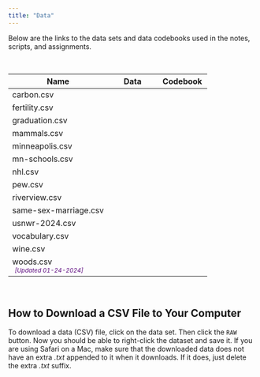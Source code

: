 ```yaml
---
title: "Data"
---
```



Below are the links to the data sets and data codebooks used in the notes, scripts, and assignments. 

<br />

<table class="table">

<thead>
<tr>
<th style="width:50%;">Name</th>
<th style="width:25%;text-align:center;">Data</th>
<th style="width:25%;text-align:center;">Codebook</th>
</tr>
</thead>


<tbody>

<tr>
<td>carbon.csv</td>
<td align="center" style="vertical-align:middle;">
  <a href="https://raw.githubusercontent.com/zief0002/benevolent-anteater/main/data/carbon.csv">
    <span class="fas fa-file-csv" style="font-size: 20px;"></span>
  </a>
</td>
<td align="center" style="vertical-align:middle;">
  <a href="http://zief0002.github.io/benevolent-anteater/codebooks/carbon.html">
    <span class="fas fa-book-open" style="font-size: 20px;"></span>
  </a>
</td>
</tr>


<tr>
<td>fertility.csv</td>
<td align="center" style="vertical-align:middle;">
  <a href="https://raw.githubusercontent.com/zief0002/benevolent-anteater/main/data/fertility.csv">
    <span class="fas fa-file-csv" style="font-size: 20px;"></span>
  </a>
</td>
<td align="center" style="vertical-align:middle;">
  <a href="http://zief0002.github.io/benevolent-anteater/codebooks/fertility.html">
    <span class="fas fa-book-open" style="font-size: 20px;"></span>
  </a>
</td>
</tr>

<tr>
<td>graduation.csv</td>
<td align="center" style="vertical-align:middle;">
  <a href="https://raw.githubusercontent.com/zief0002/benevolent-anteater/main/data/graduation.csv">
    <span class="fas fa-file-csv" style="font-size: 20px;"></span>
  </a>
</td>
<td align="center" style="vertical-align:middle;">
  <a href="http://zief0002.github.io/benevolent-anteater/codebooks/graduation.html">
    <span class="fas fa-book-open" style="font-size: 20px;"></span>
  </a>
</td>
</tr>


<tr>
<td>mammals.csv</td>
<td align="center" style="vertical-align:middle;">
  [<span class="fas fa-file-csv" style="font-size: 20px;"></span>](https://raw.githubusercontent.com/zief0002/benevolent-anteater/main/data/mammals.csv)
</td>
<td align="center" style="vertical-align:middle;">
  [<span class="fas fa-book-open" style="font-size: 20px;"></span>](http://zief0002.github.io/benevolent-anteater/codebooks/mammals.html)
</td>
</tr>

<tr>
<td>minneapolis.csv</td>
<td align="center" style="vertical-align:middle;">
  [<span class="fas fa-file-csv" style="font-size: 20px;"></span>](https://raw.githubusercontent.com/zief0002/benevolent-anteater/main/data/minneapolis.csv)
</td>
<td align="center" style="vertical-align:middle;">
  [<span class="fas fa-book-open" style="font-size: 20px;"></span>](http://zief0002.github.io/benevolent-anteater/codebooks/minneapolis.html)
</td>
</tr>


<tr>
<td>mn-schools.csv</td>
<td align="center" style="vertical-align:middle;">
  <a href="https://raw.githubusercontent.com/zief0002/benevolent-anteater/main/data/mn-schools.csv">
    <span class="fas fa-file-csv" style="font-size: 20px;"></span>
  </a>
</td>
<td align="center" style="vertical-align:middle;">
  <a href="http://zief0002.github.io/benevolent-anteater/codebooks/mn-schools.html">
    <span class="fas fa-book-open" style="font-size: 20px;"></span>
  </a>
</td>
</tr>


<tr>
<td>nhl.csv</td>
<td align="center" style="vertical-align:middle;">
  <a href="https://raw.githubusercontent.com/zief0002/benevolent-anteater/main/data/nhl.csv">
    <span class="fas fa-file-csv" style="font-size: 20px;"></span>
  </a>
</td>
<td align="center" style="vertical-align:middle;">
  <a href="http://zief0002.github.io/benevolent-anteater/codebooks/nhl.html">
    <span class="fas fa-book-open" style="font-size: 20px;"></span>
  </a>
</td>
</tr>


<tr>
<td>pew.csv</td>
<td align="center" style="vertical-align:middle;">
  <a href="https://raw.githubusercontent.com/zief0002/benevolent-anteater/main/data/pew.csv">
    <span class="fas fa-file-csv" style="font-size: 20px;"></span>
  </a>
</td>
<td align="center" style="vertical-align:middle;">
  <a href="http://zief0002.github.io/benevolent-anteater/codebooks/pew.html">
    <span class="fas fa-book-open" style="font-size: 20px;"></span>
  </a>
</td>
</tr>



<tr>
<td>riverview.csv</td>
<td align="center" style="vertical-align:middle;">
  <a href="https://raw.githubusercontent.com/zief0002/benevolent-anteater/main/data/riverview.csv">
    <span class="fas fa-file-csv" style="font-size: 20px;"></span>
  </a>
</td>
<td align="center" style="vertical-align:middle;">
  <a href="http://zief0002.github.io/benevolent-anteater/codebooks/riverview.html">
    <span class="fas fa-book-open" style="font-size: 20px;"></span>
  </a>
</td>
</tr>

<tr>
<td>same-sex-marriage.csv</td>
<td align="center" style="vertical-align:middle;">
  <a href="https://raw.githubusercontent.com/zief0002/benevolent-anteater/main/data/same-sex-marriage.csv">
    <span class="fas fa-file-csv" style="font-size: 20px;"></span>
  </a>
</td>
<td align="center" style="vertical-align:middle;">
  <a href="http://zief0002.github.io/benevolent-anteater/codebooks/same-sex-marriage.html">
    <span class="fas fa-book-open" style="font-size: 20px;"></span>
  </a>
</td>
</tr>


<tr>
<td>usnwr-2024.csv</td>
<td align="center" style="vertical-align:middle;">
  <a href="https://raw.githubusercontent.com/zief0002/benevolent-anteater/main/data/usnwr-2024.csv">
    <span class="fas fa-file-csv" style="font-size: 20px;"></span>
  </a>
</td>
<td align="center" style="vertical-align:middle;">
  <a href="http://zief0002.github.io/benevolent-anteater/codebooks/usnwr-2024.html">
    <span class="fas fa-book-open" style="font-size: 20px;"></span>
  </a>
</td>
</tr>


<tr>
<td>vocabulary.csv</td>
<td align="center" style="vertical-align:middle;">
  <a href="https://raw.githubusercontent.com/zief0002/benevolent-anteater/main/data/vocabulary.csv">
    <span class="fas fa-file-csv" style="font-size: 20px;"></span>
  </a>
</td>
<td align="center" style="vertical-align:middle;">
  <a href="http://zief0002.github.io/benevolent-anteater/codebooks/vocabulary.html">
    <span class="fas fa-book-open" style="font-size: 20px;"></span>
  </a>
</td>
</tr>


<tr>
<td>wine.csv</td>
<td align="center" style="vertical-align:middle;">
  <a href="https://raw.githubusercontent.com/zief0002/benevolent-anteater/main/data/wine.csv">
    <span class="fas fa-file-csv" style="font-size: 20px;"></span>
  </a>
</td>
<td align="center" style="vertical-align:middle;">
  <a href="http://zief0002.github.io/benevolent-anteater/codebooks/wine.html">
    <span class="fas fa-book-open" style="font-size: 20px;"></span>
  </a>
</td>
</tr>


<tr>
<td>woods.csv<br /><span style="margin-left:5px; color:#5a067d;font-size:12px;">*[Updated 01-24-2024]*</span></td>
<td align="center" style="vertical-align:middle;">
  <a href="https://raw.githubusercontent.com/zief0002/benevolent-anteater/main/data/woods.csv">
    <span class="fas fa-file-csv" style="font-size: 20px;"></span>
  </a>
</td>
<td align="center" style="vertical-align:middle;">
  <a href="http://zief0002.github.io/benevolent-anteater/codebooks/woods.html">
    <span class="fas fa-book-open" style="font-size: 20px;"></span>
  </a>
</td>
</tr>


</tbody>
</table>

<br />


## How to Download a CSV File to Your Computer

To download a data (CSV) file, click on the data set. Then click the `RAW` button. Now you should be able to right-click the dataset and save it. If you are using Safari on a Mac, make sure that the downloaded data does not have an extra *.txt* appended to it when it downloads. If it does, just delete the extra *.txt* suffix.

<br />

